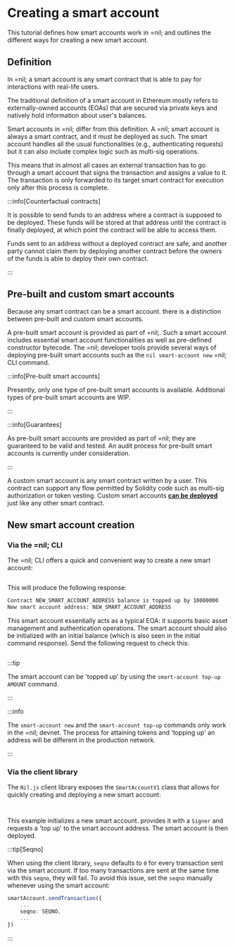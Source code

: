 # Creating a smart account

This tutorial defines how smart accounts work in =nil; and outlines the different ways for creating a new smart account.

## Definition

In =nil; a smart account is any smart contract that is able to pay for interactions with real-life users.

The traditional definition of a smart account in Ethereum mostly refers to externally-owned accounts (EOAs) that are secured via private keys and natively hold information about user's balances.

Smart accounts in =nil; differ from this definition. A =nil; smart account is always a smart contract, and it must be deployed as such. The smart account handles all the usual functionalities (e.g., authenticating requests) but it can also include complex logic such as multi-sig operations.

This means that in almost all cases an external transaction has to go through a smart account that signs the transaction and assigns a value to it. The transaction is only forwarded to its target smart contract for execution only after this process is complete.

:::info[Counterfactual contracts]

It is possible to send funds to an address where a contract is supposed to be deployed. These funds will be stored at that address until the contract is finally deployed, at which point the contract will be able to access them.

Funds sent to an address without a deployed contract are safe, and another party cannot claim them by deploying another contract before the owners of the funds is able to deploy their own contract.

:::

## Pre-built and custom smart accounts

Because any smart contract can be a smart account. there is a distinction between pre-built and custom smart accounts.

A pre-built smart account is provided as part of =nil;. Such a smart account includes essential smart account functionalities as well as pre-defined constructor bytecode. The =nil; developer tools provide several ways of deploying pre-built smart accounts such as the `nil smart-account new` =nil; CLI command.

:::info[Pre-built smart accounts]

Presently, only one type of pre-built smart accounts is available. Additional types of pre-built smart accounts are WIP.

:::

:::info[Guarantees]

As pre-built smart accounts are provided as part of =nil; they are guaranteed to be valid and tested. An audit process for pre-built smart accounts is currently under consideration.

:::

A custom smart account is any smart contract written by a user. This contract can support any flow permitted by Solidity code such as multi-sig authorization or token vesting. Custom smart accounts [**can be deployed**](getting-started/working-with-smart-contracts/deploying-a-contract.mdx) just like any other smart contract.

## New smart account creation

### Via the =nil; CLI

The =nil; CLI offers a quick and convenient way to create a new smart account:

```bash file=../../../tests/creating-a-smart-account.test.mjs start=startSmartAccount end=endSmartAccount
```

This will produce the following response:

```bash
Contract NEW_SMART_ACCOUNT_ADDRESS balance is topped up by 10000000
New smart account address: NEW_SMART_ACCOUNT_ADDRESS
```

This smart account essentially acts as a typical EOA: it supports basic asset management and authentication operations. The smart account should also be initialized with an initial balance (which is also seen in the initial command response). Send the following request to check this:

```bash file=../../../tests/creating-a-smart-account.test.mjs start=startBalance end=endBalance
```

:::tip

The smart account can be 'topped up' by using the `smart-account top-up AMOUNT` command.

:::

:::info

The `smart-account new` and the `smart-account top-up` commands only work in the =nil; devnet. The process for attaining tokens and 'topping up' an address will be different in the production network.

:::

### Via the client library

The `Nil.js` client library exposes the `SmartAccountV1` class that allows for quickly creating and deploying a new smart account:

```typescript showLineNumbers file=../../../tests/creating-a-smart-account.test.mjs start=startNilJSSmartAccountImports end=endNilJSSmartAccountImports
```

```typescript showLineNumbers file=../../../tests/creating-a-smart-account.test.mjs start=startNilJSSmartAccountCreation end=endNilJSSmartAccountCreation
```

This example initializes a new smart account. provides it with a `Signer` and requests a 'top up' to the smart account address. The smart account is then deployed.

:::tip[Seqno]

When using the client library, `seqno` defaults to `0` for every transaction sent via the smart account. If too many transactions are sent at the same time with this `seqno`, they will fail. To avoid this issue, set the `seqno` manually whenever using the smart account:

```ts showLineNumbers
smartAccount.sendTransaction({
    ...
    seqno: SEQNO,
    ...
})
```

:::
